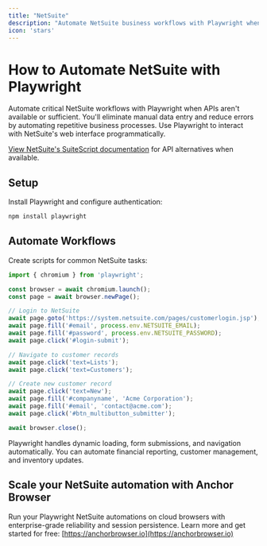 ```yaml
---
title: "NetSuite"
description: "Automate NetSuite business workflows with Playwright when APIs aren't available."
icon: 'stars'
---
```


# How to Automate NetSuite with Playwright

Automate critical NetSuite workflows with Playwright when APIs aren't available or sufficient. You'll eliminate manual data entry and reduce errors by automating repetitive business processes. Use Playwright to interact with NetSuite's web interface programmatically.

[View NetSuite's SuiteScript documentation](https://system.netsuite.com/help/helpcenter/en_US/APIs/REST_API_Browser/record/v1/2023.1/index.html) for API alternatives when available.


## Setup

Install Playwright and configure authentication:

```bash
npm install playwright
```


## Automate Workflows

Create scripts for common NetSuite tasks:

```JavaScript
import { chromium } from 'playwright';

const browser = await chromium.launch();
const page = await browser.newPage();

// Login to NetSuite
await page.goto('https://system.netsuite.com/pages/customerlogin.jsp');
await page.fill('#email', process.env.NETSUITE_EMAIL);
await page.fill('#password', process.env.NETSUITE_PASSWORD);
await page.click('#login-submit');

// Navigate to customer records
await page.click('text=Lists');
await page.click('text=Customers');

// Create new customer record
await page.click('text=New');
await page.fill('#companyname', 'Acme Corporation');
await page.fill('#email', 'contact@acme.com');
await page.click('#btn_multibutton_submitter');

await browser.close();
```

Playwright handles dynamic loading, form submissions, and navigation automatically. You can automate financial reporting, customer management, and inventory updates.

## Scale your NetSuite automation with Anchor Browser

Run your Playwright NetSuite automations on cloud browsers with enterprise-grade reliability and session persistence. Learn more and get started for free: [https://anchorbrowser.io](https://anchorbrowser.io)
